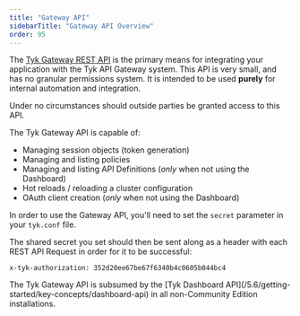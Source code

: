 ```yaml
---
title: "Gateway API"
sidebarTitle: "Gateway API Overview"
order: 95
---
```


The [Tyk Gateway REST API](/5.6/tyk-gateway-api) is the primary means for integrating your application with the Tyk API Gateway system. This
API is very small, and has no granular permissions system. It is intended to be used **purely** for internal automation
and integration.


<Warning>
Under no circumstances should outside parties be granted access to this API.
</Warning>
 

The Tyk Gateway API is capable of:

* Managing session objects (token generation)
* Managing and listing policies
* Managing and listing API Definitions (*only* when not using the Dashboard)
* Hot reloads / reloading a cluster configuration
* OAuth client creation (*only* when not using the Dashboard)

In order to use the Gateway API, you'll need to set the `secret` parameter in your `tyk.conf` file.

The shared secret you set should then be sent along as a header with each REST API Request in order for it to be
successful:

```{.copyWrapper}
x-tyk-authorization: 352d20ee67be67f6340b4c0605b044bc4
```


<Note>
The Tyk Gateway API is subsumed by the [Tyk Dashboard API](/5.6/getting-started/key-concepts/dashboard-api) in all
non-Community Edition installations.
</Note>

